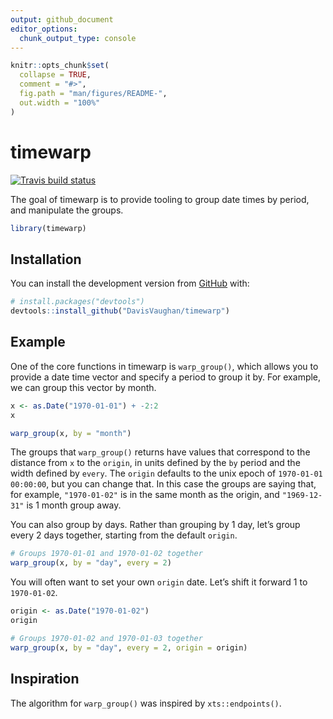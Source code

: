 ```yaml
---
output: github_document
editor_options: 
  chunk_output_type: console
---
```


<!-- README.md is generated from README.Rmd. Please edit that file -->

```r
knitr::opts_chunk$set(
  collapse = TRUE,
  comment = "#>",
  fig.path = "man/figures/README-",
  out.width = "100%"
)
```

# timewarp

<!-- badges: start -->
[![Travis build status](https://travis-ci.org/DavisVaughan/timewarp.svg?branch=master)](https://travis-ci.org/DavisVaughan/timewarp)
<!-- badges: end -->

The goal of timewarp is to provide tooling to group date times by period, and manipulate the groups.

```r
library(timewarp)
```

## Installation

You can install the development version from [GitHub](https://github.com/) with:

``` r
# install.packages("devtools")
devtools::install_github("DavisVaughan/timewarp")
```

## Example

One of the core functions in timewarp is `warp_group()`, which allows you to provide a date time vector and specify a period to group it by. For example, we can group this vector by month.

```r
x <- as.Date("1970-01-01") + -2:2
x

warp_group(x, by = "month")
```

The groups that `warp_group()` returns have values that correspond to the distance from `x` to the `origin`, in units defined by the `by` period and the width defined by `every`. The `origin` defaults to the unix epoch of `1970-01-01 00:00:00`, but you can change that. In this case the groups are saying that, for example, `"1970-01-02"` is in the same month as the origin, and `"1969-12-31"` is 1 month group away.

You can also group by days. Rather than grouping by 1 day, let's group every 2 days together, starting from the default `origin`.

```r
# Groups 1970-01-01 and 1970-01-02 together
warp_group(x, by = "day", every = 2)
```

You will often want to set your own `origin` date. Let's shift it forward 1 to `1970-01-02`.

```r
origin <- as.Date("1970-01-02")
origin

# Groups 1970-01-02 and 1970-01-03 together
warp_group(x, by = "day", every = 2, origin = origin)
```

## Inspiration

The algorithm for `warp_group()` was inspired by `xts::endpoints()`.
